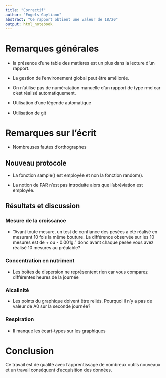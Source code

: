 ```yaml
---
title: "Correctif"
author: "Engels Guyliann"
abstract: "Ce rapport obtient une valeur de 18/20"
output: html_notebook
---
```


# Remarques générales

- la présence d'une table des matières est un plus dans la lecture d'un rapport.

- La gestion de l'environement global peut être améliorée. 

- On n'utilise pas de numératation manuelle d'un rapport de type rmd car c'est réalisé automatiquement. 

- Utilisation d'une légende automatique

- Utilisation de git 

# Remarques sur l'écrit

- Nombreuses fautes d'orthographes

## Nouveau protocole

- La fonction sample() est employée et non la fonction random().

- La notion de PAR n'est pas introduite alors que l'abréviation est employée. 

## Résultats et discussion

### Mesure de la croissance

- "Avant toute mesure, un test de confiance des pesées a été réalisé en mesurant 10 fois la même bouture. La différence observée sur les 10 mesures est de + ou - 0.001g." donc avant chaque pesée vous avez réalisé 10 mesures au préalable? 

### Concentration en nutriment

- Les boites de dispersion ne représentent rien car vous comparez différentes heures de la journée 

### Alcalinité

- Les points du graphique doivent être reliés. Pourquoi il n'y a pas de valeur de A0 sur la seconde journée?

### Respiration

- Il manque les écart-types sur les graphiques


# Conclusion

Ce travail est de qualité avec l'apprentissage de nombreux outils nouveaux et un travail conséquent d'acquisition des données.
